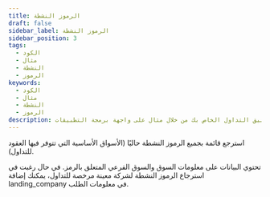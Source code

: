 ```yaml
---
title: الرموز النشطة
draft: false
sidebar_label: الرموز النشطة
sidebar_position: 3
tags:
  - الكود
  - مثال
  - النشطة
  - الرموز
keywords:
  - الكود
  - مثال
  - النشطة
  - الرموز
description: تعرف على كيفية إضافة الرموز النشطة ومعلومات السوق إلى تطبيق التداول الخاص بك من خلال مثال على واجهة برمجة التطبيقات.
---
```



استرجع قائمة بجميع الرموز النشطة حاليًا (الأسواق الأساسية التي تتوفر فيها العقود للتداول).

<SandboxIframe sandboxIframe={sandboxes.active_symbols}/>

تحتوي البيانات على معلومات السوق والسوق الفرعي المتعلق بالرمز. في حال رغبت في استرجاع الرموز النشطة لشركة معينة مرخصة للتداول، يمكنك إضافة landing_company في معلومات الطلب.
